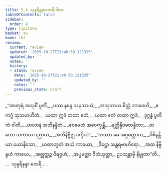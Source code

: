 ```yaml
---
title: 5.4 သုန္ဒရီနန္ဒာထေရီဂါထာ
tableOfContents: false
sidebar:
  order: 4
type: tipitaka
basket: su
book: th2
review:
  current: review
  updated: '2025-10-27T21:48:50.121325'
  updated_by: ''
  notes: ''
  history:
  - state: review
    date: '2025-10-27T21:48:50.121325'
    updated_by: ''
    notes: ''
    previous_state: draft
---
```



<ReviewStatus review={frontmatter.review} showDetails={true} />

<HypothesisAnnotation frontmatter={frontmatter} />

<DynamicBreadcrumb />

<Division number="82" book="th2" e="ch" v="19" p="389">

<Paragraph number="127" type="verses" book="th2">
_“အာတုရံ အသုစိံ ပူတိံ,_  
_ပဿ နန္ဒေ သမုဿယံ;_  
_အသုဘာယ စိတ္တံ ဘာဝေဟိ,_  
_ဧကဂ္ဂံ သုသမာဟိတံ._  

</Paragraph>

</Division>
<Division number="83" book="th2" e="ch" v="19" p="389">

<Paragraph number="128" type="verses" book="th2">
_ယထာ ဣဒံ တထာ ဧတံ,_  
_ယထာ ဧတံ တထာ ဣဒံ;_  
_ဒုဂ္ဂန္ဓံ ပူတိကံ ဝါတိ,_  
_ဗာလာနံ အဘိနန္ဒိတံ._  

</Paragraph>

</Division>
<Division number="84" book="th2" e="ch" v="19" p="389">

<Paragraph number="129" type="verses" book="th2">
_ဧဝမေတံ အဝေက္ခန္တီ,_  
_ရတ္တိန္ဒိဝမတန္ဒိတာ;_  
_တတော သကာယ ပညာယ,_  
_အဘိနိဗ္ဗိဇ္ဈ ဒက္ခိသံ”._  

</Paragraph>

</Division>
<Division number="85" book="th2" e="ch" v="19" p="389">

<Paragraph number="130" type="verses" book="th2">
_“တဿာ မေ အပ္ပမတ္တာယ,_  
_ဝိစိနန္တိယာ ယောနိသော;_  
_ယထာဘူတံ အယံ ကာယော,_  
_ဒိဋ္ဌော သန္တရဗာဟိရော._  

</Paragraph>

</Division>
<Division number="86" book="th2" e="ch" v="19" p="389">

<Paragraph number="131" type="verses" book="th2">
_အထ နိဗ္ဗိန္ဒဟံ ကာယေ,_  
_အဇ္ဈတ္တဉ္စ ဝိရဇ္ဇဟံ;_  
_အပ္ပမတ္တာ ဝိသံယုတ္တာ,_  
ဥပသန္တာမှိ နိဗ္ဗုတာ”တိ._  


</Paragraph>
</Division>

<Paragraph number="132" type="center" book="th2">
…  သုန္ဒရီနန္ဒာ ထေရီ… .
</Paragraph>